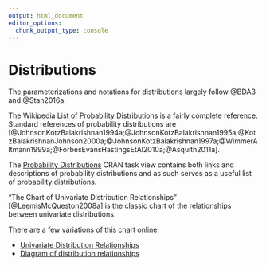 ```yaml
---
output: html_document
editor_options: 
  chunk_output_type: console
---
```

# Distributions

The parameterizations and notations for distributions largely follow @BDA3 and @Stan2016a.

The Wikipedia [List of Probability Distributions](https://en.wikipedia.org/wiki/List_of_probability_distributions) is a fairly complete reference.
Standard references of probability distributions are [@JohnsonKotzBalakrishnan1994a;@JohnsonKotzBalakrishnan1995a;@KotzBalakrishnanJohnson2000a;@JohnsonKotzBalakrishnan1997a;@WimmerAltmann1999a;@ForbesEvansHastingsEtAl2010a;@Asquith2011a].

The [Probability Distributions](https://cran.r-project.org/web/views/Distributions.html) CRAN task view contains both links and descriptions of probability distributions and as such serves as a useful list of probability distributions.

"The Chart of Univariate Distribution Relationships" [@LeemisMcQueston2008a] is the classic chart of the relationships between univariate distributions.

There are a few variations of this chart online:

-   [Univariate Distribution Relationships](http://www.math.wm.edu/~leemis/chart/UDR/UDR.html)
-   [Diagram of distribution relationships](https://www.johndcook.com/blog/distribution_chart/)

<!--
### Beta Distribution

See [Wikipedia](https://en.wikipedia.org/wiki/Beta_distribution).

$$
\dbeta(x | \alpha, \beta) = \frac{x^{\alpha - 1} (1 - x)^{\beta- 1}}{B(\alpha, \beta)}
$$
where $B(\alpha, \beta) = \Gamma(\alpha) \Gamma(\beta) / \Gamma(\alpha + \beta)$.

$$
\begin{aligned}[t]
\mu = \E(X) &= \frac{\alpha}{\alpha + \beta} \\
\sigma^2 = \Var(X) &= \frac{\alpha\beta}{(\alpha + \beta)^2 (\alpha + \beta + 1)}
\end{aligned}
$$

For modeling, $\alpha$ and $\beta$ are difficult to work with, so some alternative parameterizations may be useful [^param].

[^param]: <https://en.wikipedia.org/wiki/Beta_distribution>

Mean ($\mu$) and sample size ($\nu$),
$$
\begin{aligned}[t]
\alpha &= \mu \nu \\
\beta  &= (1 - \mu) \nu
\end{aligned}
$$
Mode ($\omega$) and concentration ($\kappa = \alpha + \beta$):
$$
\begin{aligned}[t]
\alpha &= \omega (\kappa - 2) + 1 \\
\beta  &= (1 - \omega) (\kappa - 2) + 1
\end{aligned}
$$
Mean ($\mu$) and variance ($\sigma^2$) is difficult because the variance is a function of the mean:
$$
\begin{aligned}[t]
\alpha &= \mu \left( \frac{\mu (1 - \mu)}{\sigma^2} - 1 \right), & \text{if } \sigma^2 < \mu (1 - \mu) , \\
\beta &= (1 - \mu) \left( \frac{\mu (1 - \mu)}{\sigma^2} - 1 \right), & \text{if } \sigma^2 < \mu (1 - \mu) .
\end{aligned}
$$


### Gamma Distribution

See [Wikipedia](https://en.wikipedia.org/wiki/Gamma_distribution).

Shape $k > 0$ and scale $\theta > 0$,
$$
\dgamma(x | k, \theta) = \frac{1}{\Gamma(k) \theta^k}x^{k - 1}\exp(- x / \theta) .
$$
with
$$
\begin{aligned}[t]
\mu = \E[X] &= k \theta \\
\sigma^2 = \Var[X] &= k \theta^2
\end{aligned}
$$
This can be reparameterized as,
$$
\begin{aligned}[t]
k &= \frac{\mu^2}{\sigma^2} \\
\theta &= \frac{\sigma^2}{\mu}
\end{aligned}
$$

Shape $\alpha > 0$ and rate $\beta > 0$,
$$
\dgamma(x | \alpha, \beta) = \frac{\beta^\alpha}{\Gamma(\alpha)}x^{\alpha - 1}\exp(- \beta x) .
$$
with
$$
\begin{aligned}[t]
\mu = \E[X] &= \frac{\alpha}{\beta} \\
\sigma^2 = \Var[X] &= \frac{\alpha}{\beta^2}
\end{aligned}
$$
This can be reparameterized as,
$$
\begin{aligned}[t]
\alpha &= \frac{\mu^2}{\sigma^2} \\
\beta &= \frac{\mu}{\sigma^2}
\end{aligned}
$$
-->
